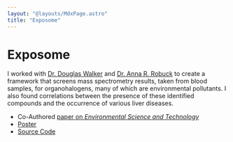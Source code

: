 ```yaml
---
layout: "@layouts/MdxPage.astro"
title: "Exposome"
---
```


# Exposome

I worked with [Dr. Douglas
Walker](https://www.linkedin.com/in/douglas-walker-7662b21b/) and [Dr. Anna R.
Robuck](https://www.linkedin.com/in/anna-robuck-a78b16126/) to create a
framework that screens mass spectrometry results, taken from blood samples, for
organohalogens, many of which are environmental pollutants. I also found
correlations between the presence of these identified compounds and the
occurrence of various liver diseases.

- Co-Authored [paper on _Environmental Science and Technology_](https://pubs.acs.org/doi/10.1021/acs.est.3c07588)
- [Poster](/research/GC_HRMS_Poster.pdf)
- [Source Code](https://git.junickim.me/junikimm717/Patternmatch)
